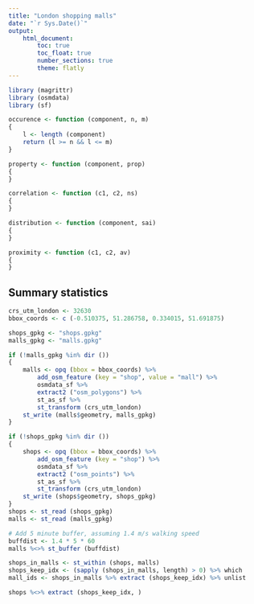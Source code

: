```yaml
---
title: "London shopping malls"
date: "`r Sys.Date()`"
output: 
    html_document:
        toc: true
        toc_float: true
        number_sections: true
        theme: flatly
---
```


```r
library (magrittr)
library (osmdata)
library (sf)
```

```r
occurence <- function (component, n, m)
{
    l <- length (component)
    return (l >= n && l <= m)
}

property <- function (component, prop)
{
}

correlation <- function (c1, c2, ns)
{
}

distribution <- function (component, sai)
{
}

proximity <- function (c1, c2, av)
{
}
```

## Summary statistics

```r
crs_utm_london <- 32630
bbox_coords <- c (-0.510375, 51.286758, 0.334015, 51.691875)

shops_gpkg <- "shops.gpkg"
malls_gpkg <- "malls.gpkg"

if (!malls_gpkg %in% dir ())
{
    malls <- opq (bbox = bbox_coords) %>%
        add_osm_feature (key = "shop", value = "mall") %>%
        osmdata_sf %>%
        extract2 ("osm_polygons") %>%
        st_as_sf %>%
        st_transform (crs_utm_london)
    st_write (malls$geometry, malls_gpkg)
}

if (!shops_gpkg %in% dir ())
{
    shops <- opq (bbox = bbox_coords) %>%
        add_osm_feature (key = "shop") %>%
        osmdata_sf %>%
        extract2 ("osm_points") %>%
        st_as_sf %>%
        st_transform (crs_utm_london)
    st_write (shops$geometry, shops_gpkg)
}
shops <- st_read (shops_gpkg)
malls <- st_read (malls_gpkg)

# Add 5 minute buffer, assuming 1.4 m/s walking speed
buffdist <- 1.4 * 5 * 60
malls %<>% st_buffer (buffdist)

shops_in_malls <- st_within (shops, malls)
shops_keep_idx <- (sapply (shops_in_malls, length) > 0) %>% which
mall_ids <- shops_in_malls %>% extract (shops_keep_idx) %>% unlist

shops %<>% extract (shops_keep_idx, )
```
